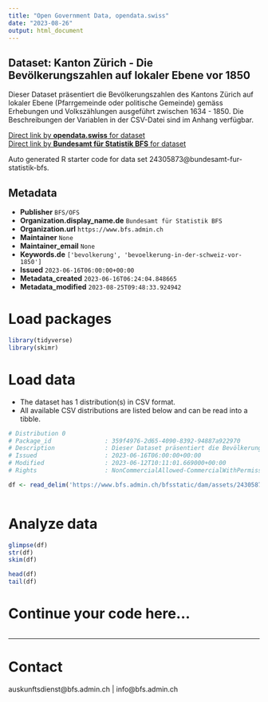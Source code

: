 ```yaml
---
title: "Open Government Data, opendata.swiss"
date: "2023-08-26"
output: html_document
---
```


## Dataset: Kanton Zürich - Die Bevölkerungszahlen auf lokaler Ebene vor 1850

Dieser Dataset präsentiert die Bevölkerungszahlen des Kantons Zürich auf lokaler Ebene (Pfarrgemeinde oder politische Gemeinde) gemäss Erhebungen und Volkszählungen ausgeführt zwischen 1634 - 1850. Die Beschreibungen der Variablen in der CSV-Datei sind im Anhang verfügbar.

[Direct link by **opendata.swiss** for dataset](https://opendata.swiss/de/dataset/kanton-zurich-die-bevolkerungszahlen-auf-lokaler-ebene-vor-1850)<br>
[Direct link by **Bundesamt für Statistik BFS** for dataset](https://www.bfs.admin.ch/asset/de/ts-x-01-2223-ZH)

Auto generated R starter code for data set 24305873@bundesamt-fur-statistik-bfs.

## Metadata

- **Publisher** `BFS/OFS`
- **Organization.display_name.de** `Bundesamt für Statistik BFS`
- **Organization.url** `https://www.bfs.admin.ch`
- **Maintainer** `None`
- **Maintainer_email** `None`
- **Keywords.de** `['bevolkerung', 'bevoelkerung-in-der-schweiz-vor-1850']`
- **Issued** `2023-06-16T06:00:00+00:00`
- **Metadata_created** `2023-06-16T06:24:04.848665`
- **Metadata_modified** `2023-08-25T09:48:33.924942`


# Load packages

```r

library(tidyverse)
library(skimr)

```

# Load data

-   The dataset has 1 distribution(s) in CSV format.
-   All available CSV distributions are listed below and can be read into a tibble.

```r

# Distribution 0
# Package_id               : 359f4976-2d65-4090-8392-94887a922970
# Description              : Dieser Dataset präsentiert die Bevölkerungszahlen des Kantons Zürich auf lokaler Ebene (Pfarrgemeinde oder politische Gemeinde) gemäss Erhebungen und Volkszählungen ausgeführt zwischen 1634 - 1850. Die Beschreibungen der Variablen in der CSV-Datei sind im Anhang verfügbar.
# Issued                   : 2023-06-16T06:00:00+00:00
# Modified                 : 2023-06-12T10:11:01.669000+00:00
# Rights                   : NonCommercialAllowed-CommercialWithPermission-ReferenceRequired

df <- read_delim('https://www.bfs.admin.ch/bfsstatic/dam/assets/24305875/master')



```

# Analyze data

```r

glimpse(df)
str(df)
skim(df)

head(df)
tail(df)

```

# Continue your code here...

```r

```

------------------------------------------------------------------------

# Contact

auskunftsdienst@bfs.admin.ch | info@bfs.admin.ch
